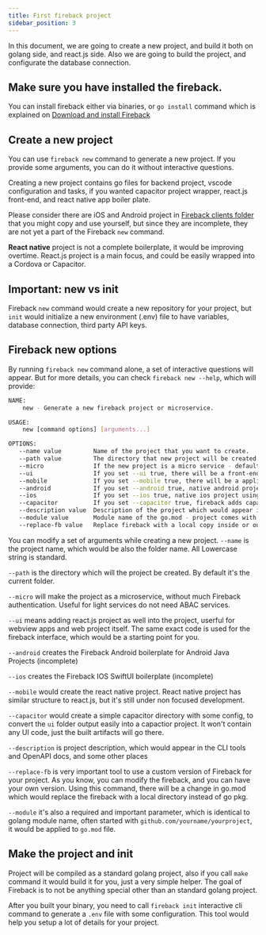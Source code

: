```yaml
---
title: First fireback project
sidebar_position: 3
---
```


In this document, we are going to create a new project, and build it both on golang side, and react.js side. Also we are going to build the project,
and configurate the database connection.

## Make sure you have installed the fireback.

You can install fireback either via binaries, or `go install` command which is explained on 
[Download and install Fireback](./download-and-install-fireback.mdx)

## Create a new project

You can use `fireback new` command to generate a new project. If you provide some arguments, you can
do it without interactive questions.

Creating a new project contains go files for backend project, vscode configuration and tasks, if you wanted
capacitor project wrapper, react.js front-end, and react native app boiler plate.

Please consider there are iOS and Android project in [Fireback clients folder](https://github.com/torabian/fireback/tree/main/clients) that you might copy and use yourself, but since they are incomplete, they are 
not yet a part of the Fireback `new` command.

**React native** project is not a complete boilerplate, it would be improving overtime. React.js project
is a main focus, and could be easily wrapped into a Cordova or Capacitor.

## Important: new vs init

Fireback `new` command would create a new repository for your project, but `init` would initialize a new environment (.env) file to have variables, database connection, third party API keys.


## Fireback new options

By running `fireback new` command alone, a set of interactive questions will appear. But for more details, you can check `fireback new --help`, which will provide:

```bash
NAME:
    new - Generate a new fireback project or microservice.

USAGE:
    new [command options] [arguments...]

OPTIONS:
   --name value         Name of the project that you want to create.
   --path value         The directory that new project will be created. If not entered, project name will be used
   --micro              If the new project is a micro service - default is false, and we create monolith
   --ui                 If you set --ui true, there will be a front-end project also added.
   --mobile             If you set --mobile true, there will be a application project also added for react native
   --android            If you set --android true, native android project in java will be generated
   --ios                If you set --ios true, native ios project using swiftui for xcode will be generated
   --capacitor          If you set --capacitor true, fireback adds capacitor project compatible with front-end (react)
   --description value  Description of the project which would appear in few places (default: "Backend project built by Fireback")
   --module value       Module name of the go.mod - project comes with go modules. for example --module github.com/you/project
   --replace-fb value   Replace fireback with a local copy inside or outside project (if you ejected the fireback)
```


You can modify a set of arguments while creating a new project. `--name` is the project name, which would be also
the folder name. All Lowercase string is standard. 

`--path` is the directory which will the project be created.
By default it's the current folder. 

`--micro` will make the project as a microservice, without much Fireback
authentication. Useful for light services do not need ABAC services.

`--ui` means adding react.js project as well into the project, userful for webview apps and web project itself.
The same exact code is used for the fireback interface, which would be a starting point for you.

`--android` creates the Fireback Android boilerplate for Android Java Projects (incomplete)

`--ios` creates the Fireback IOS SwiftUI boilerplate (incomplete)

`--mobile` would create the react native project. React native project has similar structure to react.js,
but it's still under non focused development.

`--capacitor` would create a simple capacitor directory with some config, to convert the `ui` folder output
easily into a capactior project. It won't contain any UI code, just the built artifacts will go there.

`--description` is project description, which would appear in the CLI tools and OpenAPI docs, and some other places

`--replace-fb` is very important tool to use a custom version of Fireback for your project. As you know, 
you can modify the fireback, and you can have your own version. Using this command, there will be a change in
go.mod which would replace the fireback with a local directory instead of go pkg. 

`--module` it's also a required and important parameter, which is identical to golang module name, often started with `github.com/yourname/yourproject`, it would be applied to `go.mod` file.


## Make the project and init

Project will be compiled as a standard golang project, also if you call `make` command it would 
build it for you, just a very simple helper. The goal of Fireback is to not be anything special other 
than an standard golang project.

After you built your binary, you need to call `fireback init` interactive cli command to generate a `.env` file
with some configuration. This tool would help you setup a lot of details for your project.